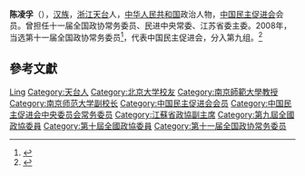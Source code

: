 '''陈凌孚'''（{{bd|1946年|11月|}}），[[汉族|汉族]]，[[浙江|浙江]][[天台县|天台]]人，[[中华人民共和国|中华人民共和国]]政治人物，[[中国民主促进会|中国民主促进会]]会员。曾担任十一届全国政协常务委员、民进中央常委、江苏省委主委。2008年，当选第十一届全国政协常务委员<ref>{{cite news|title=第十一届全国政协委员名单|url=http://www.indaa.com.cn/zt/2009qglh/zxzs/200903/t20090303_127573.html|accessdate=2013-04-09|newspaper=新华社北京1月25日电 中国人民政治协商会议第十一届全国委员会委员名单(共2237人，2008年1月25日政协第十届全国委员会常务委员会第二十次会议通过)|date=2008年1月25日|deadurl=yes|archiveurl=https://web.archive.org/web/20130928014403/http://www.indaa.com.cn/zt/2009qglh/zxzs/200903/t20090303_127573.html|archivedate=2013年9月28日}}</ref>，代表中国民主促进会，分入第九组。<ref>{{cite news|title=全国政协信息-陈凌孚|url=http://www.cppcc.gov.cn/CMS/wylibary/showJcwyxtInfoWylibary.action?tabJcwyxt.guid=11W0003070&wytype=wjwy|accessdate=2013-04-11|newspaper=全国政协委员会}}</ref>

== 參考文獻 ==
{{reflist}}

{{中国政治人物小作品}}
{{中国民主促进会第十届中央委员会}}
{{中国民主促进会第十一届中央委员会}}
{{中国民主促进会第十二届中央委员会}}

{{Authority control}}
{{DEFAULTSORT:Chen陈}}
[[Category:陈姓|Ling]]
[[Category:天台人|Category:天台人]]
[[Category:北京大学校友|Category:北京大学校友]]
[[Category:南京師範大學教授|Category:南京師範大學教授]]
[[Category:南京师范大学副校长|Category:南京师范大学副校长]]
[[Category:中国民主促进会会员|Category:中国民主促进会会员]]
[[Category:中国民主促进会中央委员会常务委员|Category:中国民主促进会中央委员会常务委员]]
[[Category:江蘇省政協副主席|Category:江蘇省政協副主席]]
[[Category:第九屆全國政協委員|Category:第九屆全國政協委員]]
[[Category:第十屆全國政協委員|Category:第十屆全國政協委員]]
[[Category:第十一届全国政协常务委员|Category:第十一届全国政协常务委员]]